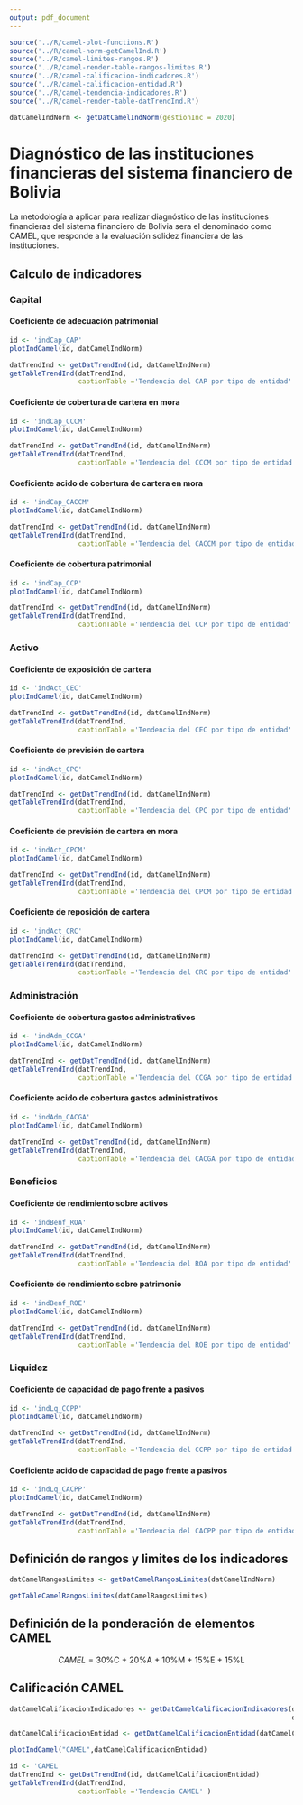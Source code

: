 ```yaml
---
output: pdf_document
---
```


<!-- FUNCIONES NECESARIAS -->
```r
source('../R/camel-plot-functions.R')
source('../R/camel-norm-getCamelInd.R')
source('../R/camel-limites-rangos.R')
source('../R/camel-render-table-rangos-limites.R')
source('../R/camel-calificacion-indicadores.R')
source('../R/camel-calificacion-entidad.R')
source('../R/camel-tendencia-indicadores.R')
source('../R/camel-render-table-datTrendInd.R')
```

<!-- DATOS -->
```r
datCamelIndNorm <- getDatCamelIndNorm(gestionInc = 2020)
```

# Diagnóstico de las instituciones financieras del sistema financiero de Bolivia

La metodología a aplicar para realizar diagnóstico de las instituciones financieras del sistema financiero de Bolivia sera el denominado como CAMEL, que responde a la evaluación solidez financiera de las instituciones.

\newpage
## Calculo de indicadores 

### Capital

#### Coeficiente de adecuación patrimonial

```r
id <- 'indCap_CAP'
plotIndCamel(id, datCamelIndNorm)
```

```r
datTrendInd <- getDatTrendInd(id, datCamelIndNorm)
getTableTrendInd(datTrendInd, 
                 captionTable ='Tendencia del CAP por tipo de entidad' )
```


\newpage
#### Coeficiente de cobertura de cartera en mora

```r
id <- 'indCap_CCCM'
plotIndCamel(id, datCamelIndNorm)
```

```r
datTrendInd <- getDatTrendInd(id, datCamelIndNorm)
getTableTrendInd(datTrendInd, 
                 captionTable ='Tendencia del CCCM por tipo de entidad' )
```

\newpage
#### Coeficiente acido de cobertura de cartera en mora

```r
id <- 'indCap_CACCM'
plotIndCamel(id, datCamelIndNorm)
```

```r
datTrendInd <- getDatTrendInd(id, datCamelIndNorm)
getTableTrendInd(datTrendInd, 
                 captionTable ='Tendencia del CACCM por tipo de entidad' )
```


\newpage
#### Coeficiente de cobertura patrimonial 

```r
id <- 'indCap_CCP'
plotIndCamel(id, datCamelIndNorm)
```

```r
datTrendInd <- getDatTrendInd(id, datCamelIndNorm)
getTableTrendInd(datTrendInd, 
                 captionTable ='Tendencia del CCP por tipo de entidad' )
```

\newpage
### Activo

#### Coeficiente de exposición de cartera

```r
id <- 'indAct_CEC'
plotIndCamel(id, datCamelIndNorm)
```

```r
datTrendInd <- getDatTrendInd(id, datCamelIndNorm)
getTableTrendInd(datTrendInd, 
                 captionTable ='Tendencia del CEC por tipo de entidad' )
```

\newpage
#### Coeficiente de previsión de cartera

```r
id <- 'indAct_CPC'
plotIndCamel(id, datCamelIndNorm)
```

```r
datTrendInd <- getDatTrendInd(id, datCamelIndNorm)
getTableTrendInd(datTrendInd, 
                 captionTable ='Tendencia del CPC por tipo de entidad' )
```

\newpage
#### Coeficiente de previsión de cartera en mora

```r
id <- 'indAct_CPCM'
plotIndCamel(id, datCamelIndNorm)
```

```r
datTrendInd <- getDatTrendInd(id, datCamelIndNorm)
getTableTrendInd(datTrendInd, 
                 captionTable ='Tendencia del CPCM por tipo de entidad' )
```

\newpage
#### Coeficiente de reposición de cartera

```r
id <- 'indAct_CRC'
plotIndCamel(id, datCamelIndNorm)
```

```r
datTrendInd <- getDatTrendInd(id, datCamelIndNorm)
getTableTrendInd(datTrendInd, 
                 captionTable ='Tendencia del CRC por tipo de entidad' )
```


\newpage
### Administración

#### Coeficiente de cobertura gastos administrativos

```r
id <- 'indAdm_CCGA'
plotIndCamel(id, datCamelIndNorm)
```

```r
datTrendInd <- getDatTrendInd(id, datCamelIndNorm)
getTableTrendInd(datTrendInd, 
                 captionTable ='Tendencia del CCGA por tipo de entidad' )
```

\newpage
#### Coeficiente acido de cobertura gastos administrativos

```r
id <- 'indAdm_CACGA'
plotIndCamel(id, datCamelIndNorm)
```

```r
datTrendInd <- getDatTrendInd(id, datCamelIndNorm)
getTableTrendInd(datTrendInd, 
                 captionTable ='Tendencia del CACGA por tipo de entidad' )
```

\newpage
### Beneficios

#### Coeficiente de rendimiento sobre activos 

```r
id <- 'indBenf_ROA'
plotIndCamel(id, datCamelIndNorm)
```

```r
datTrendInd <- getDatTrendInd(id, datCamelIndNorm)
getTableTrendInd(datTrendInd, 
                 captionTable ='Tendencia del ROA por tipo de entidad' )
```

\newpage
#### Coeficiente de rendimiento sobre patrimonio

```r
id <- 'indBenf_ROE'
plotIndCamel(id, datCamelIndNorm)
```

```r
datTrendInd <- getDatTrendInd(id, datCamelIndNorm)
getTableTrendInd(datTrendInd, 
                 captionTable ='Tendencia del ROE por tipo de entidad' )
```

\newpage
### Liquidez

####  Coeficiente de capacidad de pago frente a pasivos

```r
id <- 'indLq_CCPP'
plotIndCamel(id, datCamelIndNorm)
```

```r
datTrendInd <- getDatTrendInd(id, datCamelIndNorm)
getTableTrendInd(datTrendInd, 
                 captionTable ='Tendencia del CCPP por tipo de entidad' )
```

\newpage
#### Coeficiente acido de capacidad de pago frente a pasivos

```r
id <- 'indLq_CACPP'
plotIndCamel(id, datCamelIndNorm)
```

```r
datTrendInd <- getDatTrendInd(id, datCamelIndNorm)
getTableTrendInd(datTrendInd, 
                 captionTable ='Tendencia del CACPP por tipo de entidad' )
```

\newpage
## Definición de rangos y limites de los indicadores

```r
datCamelRangosLimites <- getDatCamelRangosLimites(datCamelIndNorm)
```


```r
getTableCamelRangosLimites(datCamelRangosLimites)
```


## Definición de la ponderación de elementos CAMEL

$$CAMEL = \text{30\%C + 20\%A + 10\%M + 15\%E + 15\%L}$$

\newpage
## Calificación CAMEL

```r
datCamelCalificacionIndicadores <- getDatCamelCalificacionIndicadores(datCamelIndNorm,
                                                                      datCamelRangosLimites)

datCamelCalificacionEntidad <- getDatCamelCalificacionEntidad(datCamelCalificacionIndicadores)
```

```r
plotIndCamel("CAMEL",datCamelCalificacionEntidad)
```

```r
id <- 'CAMEL'
datTrendInd <- getDatTrendInd(id, datCamelCalificacionEntidad)
getTableTrendInd(datTrendInd, 
                 captionTable ='Tendencia CAMEL' )
```



